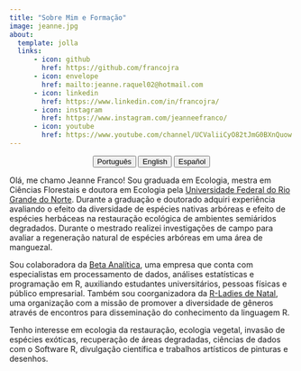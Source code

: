 ---
title: "Sobre Mim e Formação"
image: jeanne.jpg
about:
  template: jolla
  links:
      - icon: github
        href: https://github.com/francojra
      - icon: envelope
        href: mailto:jeanne.raquel02@hotmail.com
      - icon: linkedin
        href: https://www.linkedin.com/in/francojra/
      - icon: instagram
        href: https://www.instagram.com/jeanneefranco/
      - icon: youtube
        href: https://www.youtube.com/channel/UCValiiCyO82tJmG0BXnQuow
---

<center>

::: {.btn-group role="group" aria-label="About"}
<a href="about-pt.html"> <button type="button" class="btn btn-primary me-md-2 btn-sm">Português</button></a> <a href="about-en.html"> <button type="button" class="btn btn-primary me-md-2 btn-sm">English</button></a> <a href="about-es.html"><button type="button" class="btn btn-primary me-md-2 btn-sm">Español</button></a>
:::

</center>

Olá, me chamo Jeanne Franco! Sou graduada em Ecologia, mestra em Ciências Florestais e doutora em Ecologia pela [Universidade Federal do Rio Grande do Norte](https://www.ufrn.br/). Durante a graduação e doutorado adquiri experiência avaliando o efeito da diversidade de espécies nativas arbóreas e efeito de espécies herbáceas na restauração ecológica de ambientes semiáridos degradados. Durante o mestrado realizei investigações de campo para avaliar a regeneração natural de espécies arbóreas em uma área de manguezal.

Sou colaboradora da [Beta Analítica](https://betaanalitica.com.br/), uma empresa que conta com especialistas em processamento de dados, análises estatísticas e programação em R, auxiliando estudantes universitários, pessoas físicas e público empresarial. Também sou coorganizadora da [R-Ladies de Natal](https://rladies.org/), uma organização com a missão de promover a diversidade de gêneros através de encontros para disseminação do conhecimento da linguagem R.

Tenho interesse em ecologia da restauração, ecologia vegetal, invasão de espécies exóticas, recuperação de áreas degradadas, ciências de dados com o Software R, divulgação científica e trabalhos artísticos de pinturas e desenhos.
